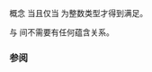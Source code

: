 {{cpp/experimental/ranges/title|Integral}}
{{cpp/experimental/ranges/concepts/navbar}}
{{ddcl|header=experimental/ranges/concepts|since=ranges|1=
template&lt; class T &gt;
concept bool Integral = std::is_integral&lt;T&gt;::value;
}}

概念 {{c|Integral&lt;T&gt;}} 当且仅当 {{tt|T}} 为整数类型才得到满足。

{{c|Integral&lt;T&gt;}} 与 {{c|std::is_integral&lt;T&gt;::value}} 间不需要有任何蕴含关系。

===参阅===
{{dsc begin}}
{{dsc inc | cpp/types/dsc is_integral}}
{{dsc end }}

{{langlinks|en}}